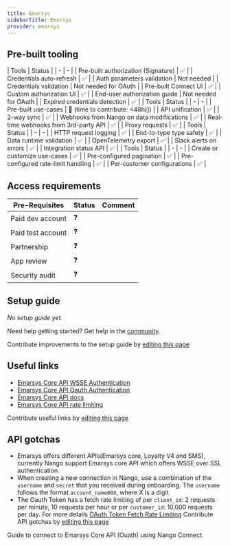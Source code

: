 ```yaml
---
title: Emarsys
sidebarTitle: Emarsys
provider: emarsys
---
```




<Overview />

## Pre-built tooling

<AccordionGroup>
<Accordion title="✅ Authorization">
| Tools | Status |
| - | - |
| Pre-built authorization (Signature) | ✅ |
| Credentials auto-refresh | ✅ |
| Auth parameters validation | Not needed |
| Credentials validation | Not needed for OAuth |
| Pre-built Connect UI | ✅ |
| Custom authorization UI | ✅ |
| End-user authorization guide | Not needed for OAuth |
| Expired credentials detection | ✅ |
</Accordion>
<Accordion title="✅ Read & write data">
| Tools | Status |
| - | - |
| Pre-built use-cases | 🚫 (time to contribute: &lt;48h)]) |
| API unification | ✅ |
| 2-way sync | ✅ |
| Webhooks from Nango on data modifications | ✅ |
| Real-time webhooks from 3rd-party API | ✅ |
| Proxy requests | ✅ |
</Accordion>
<Accordion title="✅ Observability & data quality">
| Tools | Status |
| - | - |
| HTTP request logging | ✅ |
| End-to-type type safety | ✅ |
| Data runtime validation | ✅ |
| OpenTelemetry export | ✅ |
| Slack alerts on errors | ✅ |
| Integration status API | ✅ |
</Accordion>
<Accordion title="✅ Customization">
| Tools | Status |
| - | - |
| Create or customize use-cases | ✅ |
| Pre-configured pagination | ✅ |
| Pre-configured rate-limit handling | ✅ |
| Per-customer configurations | ✅ |
</Accordion>
</AccordionGroup>

<PreBuiltUseCases />

## Access requirements
| Pre-Requisites | Status | Comment|
| - | - | - |
| Paid dev account | ❓ |  |
| Paid test account | ❓ |  |
| Partnership | ❓ | |
| App review | ❓ |  |
| Security audit | ❓ | |


## Setup guide

_No setup guide yet._

<Tip>Need help getting started? Get help in the [community](https://nango.dev/slack).</Tip>

<Note>Contribute improvements to the setup guide by [editing this page](https://github.com/nangohq/nango/tree/master/docs-v2/integrations/all/emarsys.mdx)</Note>


## Useful links

-   [Emarsys Core API WSSE Authentication](https://dev.emarsys.com/docs/core-api-reference/b3c3a1eba8515-authentication)
-   [Emarsys Core API Oauth Authentication](https://dev.emarsys.com/docs/emarsys-core-api-guides/b3c3a1eba8515-authentication-in-v3-api#openid-connect-oauth-20)
-   [Emarsys Core API docs](https://dev.emarsys.com/docs/core-api-reference/64bjdnkvt328t-overview-of-endpoint-batches)
-   [Emarsys Core API rate limiting](https://dev.emarsys.com/docs/core-api-reference/cd1025a4f6b0d-miscellaneous)

<Note>Contribute useful links by [editing this page](https://github.com/nangohq/nango/tree/master/docs-v2/integrations/all/emarsys.mdx)</Note>

## API gotchas

- Emarsys offers different APIs(Emarsys core, Loyalty V4 and SMS), currently Nango support Emarsys core API which offers WSSE over SSL authentication.
- When creating a new connection in Nango, use a combination of the `username` and `secret` that you received during onboarding. The `username` follows the format `account_name00X`, where X is a digit.
- The Oauth Token has a fetch rate limiting of per `client_id`: 2 requests per minute, 10 requests per hour or per `customer_id`: 10,000 requests per day. For more details [OAuth Token Fetch Rate Limiting](https://dev.emarsys.com/docs/emarsys-core-api-guides/branches/OAuth-2.0/b3c3a1eba8515-authentication-in-v3-api#oauth-token-fetch-rate-limiting)
<Note>Contribute API gotchas by [editing this page](https://github.com/nangohq/nango/tree/master/docs-v2/integrations/all/emarsys.mdx)</Note>

<Card title="Connect to emarsys-oauth" icon="link" href="/integrations/all/emarsys-oauth/connect" horizontal>
  Guide to connect to Emarsys Core API (Ouath) using Nango Connect.
</Card>
